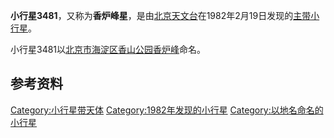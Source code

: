 {{Infobox Planet  
| name = 3481 Xianglupeak
| image = 
| caption = 
| discovery=yes | physical_characteristics = yes | bgcolour=#FFFFC0
| discovery_ref = 
| discoverer = [[北京天文台|北京天文台]]
| discovery_site = [[兴隆县|兴隆]]
| discovered =  1982年2月19日
| mp_name = 3481
| alt_names = 1982 DS6
| named_after = [[香炉峰|香炉峰]]
| mp_category=[[小行星带|主带]]
| orbit_ref = <ref>[http://ssd.jpl.nasa.gov/sbdb.cgi?sstr=3481+Xianglupeak 3481 Xianglupeak (1982 DS6)]</ref>
| epoch = 2011年8月27日
| semimajor=
| perihelion=1.9187422[[天文单位|AU]]
| aphelion= 2.2406847AU
| eccentricity =0.1436804
| period = 1225.0943842[[日|地球日]] 
| inclination=5.48182[[角度|°]]
| asc_node=187.14028°
| arg_peri=241.86733°
| mean_anomaly=350.73941°
| avg_speed=
 | dimensions=
 | mass=
 | density=
 | surface_grav=
 | escape_velocity=
 | rotation=
 | spectral_type=
 | magnitude=13.2
 | abs_magnitude=
 | albedo= 	
 | single_temperature=
}}
'''小行星3481'''，又称为'''香炉峰星'''，是由[[北京天文台|北京天文台]]在1982年2月19日发现的[[小行星带|主带]][[小行星|小行星]]。

小行星3481以[[北京市|北京市]][[海淀区|海淀区]][[香山公园|香山公园]][[香炉峰|香炉峰]]命名。

== 参考资料 ==
{{Reflist}}

{{Minor Planet Number|(3480)[[小行星3480|小行星3480]]|(3482)[[小行星3482|小行星3482]]}}

[[Category:小行星带天体|Category:小行星带天体]]
[[Category:1982年发现的小行星|Category:1982年发现的小行星]]
[[Category:以地名命名的小行星|Category:以地名命名的小行星]]